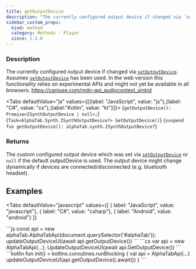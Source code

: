 ```yaml
---
title: getOutputDevice
description: "The currently configured output device if changed via `setOutputDevice`."
sidebar_custom_props:
  kind: method
  category: Methods - Player
  since: 1.5.0
---
```



<SinceBadge since="1.5.0" />

### Description
The currently configured output device if changed via [`setOutputDevice`](/docs/reference/types/alphatabapibase/setoutputdevice). Assumes [`setOutputDevice`](/docs/reference/types/alphatabapibase/setoutputdevice) has been used.
In the web version this functionality relies on experimental APIs and might not yet be available in all browsers. https://caniuse.com/mdn-api_audiocontext_sinkid

<Tabs defaultValue="js" values={[{label: "JavaScript", value: "js"},{label: "C#", value: "cs"},{label:"Kotlin", value: "kt"}]}>
<TabItem value="js">
<CodeBlock language="ts">{`getOutputDevice(): Promise<ISynthOutputDevice | null>;`}</CodeBlock>
</TabItem>
<TabItem value="cs">
<CodeBlock language="csharp">{`Task<AlphaTab.Synth.ISynthOutputDevice?> GetOutputDevice()`}</CodeBlock>
</TabItem>
<TabItem value="kt">
<CodeBlock language="kotlin">{`suspend fun getOutputDevice(): alphaTab.synth.ISynthOutputDevice?`}</CodeBlock>
</TabItem>
</Tabs>

### Returns 
The custom configured output device which was set via [`setOutputDevice`](/docs/reference/types/alphatabapibase/setoutputdevice) or `null`
if the default outputDevice is used.
The output device might change dynamically if devices are connected/disconnected (e.g. bluetooth headset). 


## Examples

<Tabs
    defaultValue="javascript"
    values={[
      { label: "JavaScript", value: "javascript"},
      { label: "C#", value: "csharp"},
      { label: "Android", value: "android"}
    ]}
>
<TabItem value="javascript">
```js
const api = new alphaTab.AlphaTabApi(document.querySelector('#alphaTab'));
updateOutputDeviceUI(await api.getOutputDevice())
```
</TabItem>
<TabItem value="csharp">
```cs
var api = new AlphaTabApi<MyControl>(...);
UpdateOutputDeviceUI(await api.GetOutputDevice())
```
</TabItem>
<TabItem value="android">
```kotlin
fun init() = kotlinx.coroutines.runBlocking {
  val api = AlphaTabApi<MyControl>(...)
  updateOutputDeviceUI(api.getOutputDevice().await())
}
```
</TabItem>
</Tabs>
